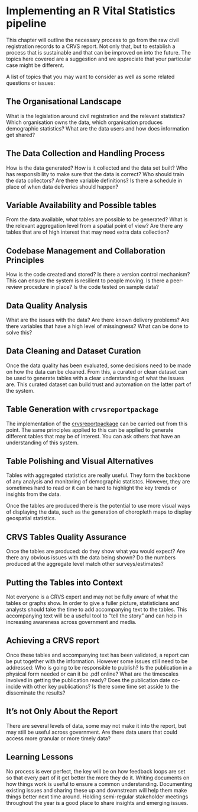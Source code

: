 # Implementing an R Vital Statistics pipeline

This chapter will outline the necessary process to go from the raw civil registration records to a CRVS report.
Not only that, but to establish a process that is sustainable and that can be improved on into the future.
The topics here covered are a suggestion and we appreciate that your particular case might be different.

A list of topics that you may want to consider as well as some related questions or issues:

## The Organisational Landscape

What is the legislation around civil registration and the relevant statistics?
Which organisation owns the data, which organisation produces demographic statistics?
What are the data users and how does information get shared?

## The Data Collection and Handling Process

How is the data generated?
How is it collected and the data set built?
Who has responsibility to make sure that the data is correct?
Who should train the data collectors?
Are there variable definitions?
Is there a schedule in place of when data deliveries should happen?

## Variable Availability and Possible tables

From the data available, what tables are possible to be generated?
What is the relevant aggregation level from a spatial point of view?
Are there any tables that are of high interest that may need extra data collection?

## Codebase Management and Collaboration Principles

How is the code created and stored?
Is there a version control mechanism? This can ensure the system is resilient to people moving.
Is there a peer-review procedure in place?
Is the code tested on sample data?

## Data Quality Analysis

What are the issues with the data? Are there known delivery problems?
Are there variables that have a high level of missingness? What can be done to solve this?

## Data Cleaning and Dataset Curation

Once the data quality has been evaluated, some decisions need to be made on how the data can be cleaned.
From this, a curated or clean dataset can be used to generate tables with a clear understanding of what the issues are.
This curated dataset can build trust and automation on the latter part of the system.

## Table Generation with `crvsreportpackage`

The implementation of the [crvsreportpackage](https://tech-acs.github.io/crvsreportpackage/) can be carried out from this point.
The same principles applied to this can be applied to generate different tables that may be of interest.
You can ask others that have an understanding of this system.


## Table Polishing and Visual Alternatives

Tables with aggregated statistics are really useful. They form the backbone of any analysis and monitoring of demographic statistcs.
However, they are sometimes hard to read or it can be hard to highlight the key trends or insights from the data.

Once the tables are produced there is the potential to use more visual ways of displaying the data, such as the generation of
choropleth maps to display geospatial statistics.

## CRVS Tables Quality Assurance

Once the tables are produced: do they show what you would expect?
Are there any obvious issues with the data being shown?
Do the numbers produced at the aggregate level match other surveys/estimates?

## Putting the Tables into Context

Not everyone is a CRVS expert and may not be fully aware of what the tables or graphs show.
In order to give a fuller picture, statisticians and analysts should take the time to add accompanying text to the tables.
This accompanying text will be a useful tool to "tell the story" and can help in increasing awareness across government and media.

## Achieving a CRVS report

Once these tables and accompanying text has been validated, a report can be put together with the information.
However some issues still need to be addressed:
Who is going to be responsible to publish?
Is the publication in a physical form needed or can it be .pdf online?
What are the timescales involved in getting the publication ready?
Does the publication date co-incide with other key publications?
Is there some time set asside to the disseminate the results?

## It's not Only About the Report

There are several levels of data, some may not make it into the report, but may still be useful across government.
Are there data users that could access more granular or more timely data?


## Learning Lessons

No process is ever perfect, the key will be on how feedback loops are set so that every part of it get better the more they do it.
Writing documents on how things work is useful to ensure a common understanding.
Documenting existing issues and sharing these up and downstream will help them make things better next time around.
Holding semi-regular stakeholder meetings throughout the year is a good place to share insights and emerging issues.
